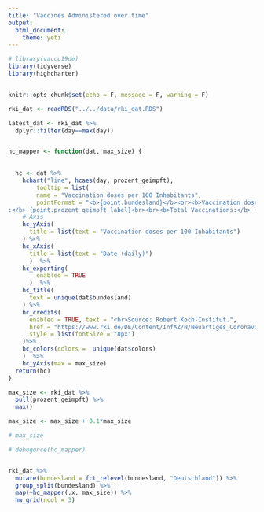 ```yaml
---
title: "Vaccines Administered over time"
output: 
  html_document:
    theme: yeti
---
```


```r
# library(vaccc19de)
library(tidyverse)
library(highcharter)


knitr::opts_chunk$set(echo = F, message = F, warning = F)

rki_dat <- readRDS("../../data/rki_dat.RDS")

latest_dat <- rki_dat %>% 
  dplyr::filter(day==max(day))


hc_mapper <- function(dat, max_size) {

  
  hc <- dat %>% 
    hchart("line", hcaes(day, prozent_geimpft),
        tooltip = list(
        name = "Vaccination doses per 100 Inhabitants",
        pointFormat = "<b>{point.bundesland}</b><br><b>Vaccination doses per 100 Inhabitants
:</b> {point.prozent_geimpft_label}<br><br><b>Total Vaccinations:</b> {point.impfungen_kumulativ_label}")) %>%
    # Axis
    hc_yAxis(
      title = list(text = "Vaccination doses per 100 Inhabitants")
    ) %>% 
    hc_xAxis(
      title = list(text = "Date (daily)")
      )  %>% 
    hc_exporting(
        enabled = TRUE
      )  %>% 
    hc_title(
      text = unique(dat$bundesland)
    ) %>% 
    hc_credits(
      enabled = TRUE, text = "<br>Source: Robert Koch-Institut.",
      href = "https://www.rki.de/DE/Content/InfAZ/N/Neuartiges_Coronavirus/Daten/Impfquoten-Tab.html",
      style = list(fontSize = "8px")
    )%>%
    hc_colors(colors =  unique(dat$colors)
    )  %>% 
    hc_yAxis(max = max_size)  
  return(hc)
}

max_size <- rki_dat %>% 
  pull(prozent_geimpft) %>% 
  max()

max_size <- max_size + 0.1*max_size

# max_size 

```




```r
# debugonce(hc_mapper)


rki_dat %>% 
  mutate(bundesland = fct_relevel(bundesland, "Deutschland")) %>% 
  group_split(bundesland) %>% 
  map(~hc_mapper(.x, max_size)) %>% 
  hw_grid(ncol = 3)


```
